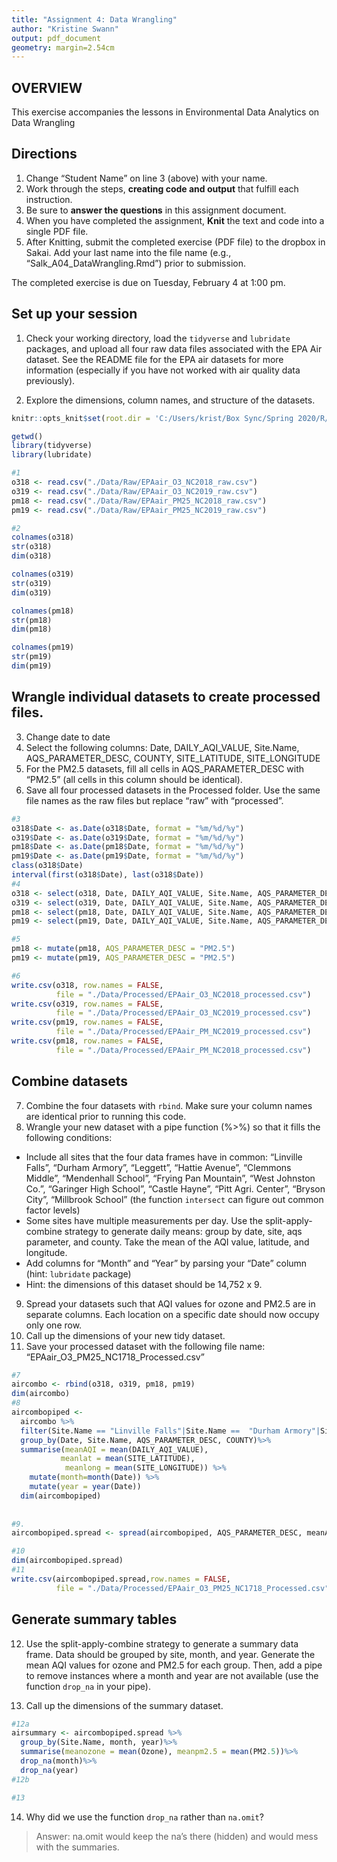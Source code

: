 ```yaml
---
title: "Assignment 4: Data Wrangling"
author: "Kristine Swann"
output: pdf_document
geometry: margin=2.54cm
---
```


## OVERVIEW

This exercise accompanies the lessons in Environmental Data Analytics on Data Wrangling 

## Directions
1. Change "Student Name" on line 3 (above) with your name.
3. Work through the steps, **creating code and output** that fulfill each instruction.
4. Be sure to **answer the questions** in this assignment document.
6. When you have completed the assignment, **Knit** the text and code into a single PDF file.
8. After Knitting, submit the completed exercise (PDF file) to the dropbox in Sakai. Add your last name into the file name (e.g., "Salk_A04_DataWrangling.Rmd") prior to submission.

The completed exercise is due on Tuesday, February 4 at 1:00 pm.

## Set up your session 
1. Check your working directory, load the `tidyverse` and `lubridate` packages, and upload all four raw data files associated with the EPA Air dataset. See the README file for the EPA air datasets for more information (especially if you have not worked with air quality data previously). 

2. Explore the dimensions, column names, and structure of the datasets. 
```r
knitr::opts_knit$set(root.dir = 'C:/Users/krist/Box Sync/Spring 2020/R/Environmental_Data_Analytics_2020')
```

```r
getwd()
library(tidyverse)
library(lubridate)

#1
o318 <- read.csv("./Data/Raw/EPAair_O3_NC2018_raw.csv")
o319 <- read.csv("./Data/Raw/EPAair_O3_NC2019_raw.csv")
pm18 <- read.csv("./Data/Raw/EPAair_PM25_NC2018_raw.csv")
pm19 <- read.csv("./Data/Raw/EPAair_PM25_NC2019_raw.csv")

#2
colnames(o318)
str(o318)
dim(o318)

colnames(o319)
str(o319)
dim(o319)

colnames(pm18)
str(pm18)
dim(pm18)

colnames(pm19)
str(pm19)
dim(pm19)
```

## Wrangle individual datasets to create processed files.
3. Change date to date
4. Select the following columns: Date, DAILY_AQI_VALUE, Site.Name, AQS_PARAMETER_DESC, COUNTY, SITE_LATITUDE, SITE_LONGITUDE
5. For the PM2.5 datasets, fill all cells in AQS_PARAMETER_DESC with "PM2.5" (all cells in this column should be identical).
6. Save all four processed datasets in the Processed folder. Use the same file names as the raw files but replace "raw" with "processed".

```r
#3
o318$Date <- as.Date(o318$Date, format = "%m/%d/%y")
o319$Date <- as.Date(o319$Date, format = "%m/%d/%y")
pm18$Date <- as.Date(pm18$Date, format = "%m/%d/%y")
pm19$Date <- as.Date(pm19$Date, format = "%m/%d/%y")
class(o318$Date)
interval(first(o318$Date), last(o318$Date))
#4
o318 <- select(o318, Date, DAILY_AQI_VALUE, Site.Name, AQS_PARAMETER_DESC, COUNTY, SITE_LATITUDE, SITE_LONGITUDE)
o319 <- select(o319, Date, DAILY_AQI_VALUE, Site.Name, AQS_PARAMETER_DESC, COUNTY, SITE_LATITUDE, SITE_LONGITUDE)
pm18 <- select(pm18, Date, DAILY_AQI_VALUE, Site.Name, AQS_PARAMETER_DESC, COUNTY, SITE_LATITUDE, SITE_LONGITUDE)
pm19 <- select(pm19, Date, DAILY_AQI_VALUE, Site.Name, AQS_PARAMETER_DESC, COUNTY, SITE_LATITUDE, SITE_LONGITUDE)

#5
pm18 <- mutate(pm18, AQS_PARAMETER_DESC = "PM2.5")
pm19 <- mutate(pm19, AQS_PARAMETER_DESC = "PM2.5")

#6
write.csv(o318, row.names = FALSE, 
          file = "./Data/Processed/EPAair_O3_NC2018_processed.csv")
write.csv(o319, row.names = FALSE, 
          file = "./Data/Processed/EPAair_O3_NC2019_processed.csv")
write.csv(pm19, row.names = FALSE, 
          file = "./Data/Processed/EPAair_PM_NC2019_processed.csv")
write.csv(pm18, row.names = FALSE, 
          file = "./Data/Processed/EPAair_PM_NC2018_processed.csv")

```


## Combine datasets
7. Combine the four datasets with `rbind`. Make sure your column names are identical prior to running this code. 
8. Wrangle your new dataset with a pipe function (%>%) so that it fills the following conditions: 

* Include all sites that the four data frames have in common: "Linville Falls", "Durham Armory", "Leggett", "Hattie Avenue", "Clemmons Middle", "Mendenhall School", "Frying Pan Mountain", "West Johnston Co.", "Garinger High School", "Castle Hayne", "Pitt Agri. Center", "Bryson City", "Millbrook School" (the function `intersect` can figure out common factor levels)
* Some sites have multiple measurements per day. Use the split-apply-combine strategy to generate daily means: group by date, site, aqs parameter, and county. Take the mean of the AQI value, latitude, and longitude.
* Add columns for "Month" and "Year" by parsing your "Date" column (hint: `lubridate` package)
* Hint: the dimensions of this dataset should be 14,752 x 9.

9. Spread your datasets such that AQI values for ozone and PM2.5 are in separate columns. Each location on a specific date should now occupy only one row.
10. Call up the dimensions of your new tidy dataset.
11. Save your processed dataset with the following file name: "EPAair_O3_PM25_NC1718_Processed.csv"

```r
#7
aircombo <- rbind(o318, o319, pm18, pm19)
dim(aircombo)
#8
aircombopiped <- 
  aircombo %>%
  filter(Site.Name == "Linville Falls"|Site.Name ==  "Durham Armory"|Site.Name ==  "Leggett"|Site.Name ==  "Hattie Avenue"|Site.Name ==  "Clemmons Middle"|Site.Name ==  "Mendenhall School"|Site.Name ==  "Frying Pan Mountain"|Site.Name ==  "West Johnston Co."|Site.Name ==  "Garinger High School"|Site.Name ==  "Castle Hayne"|Site.Name ==  "Pitt Agri. Center"|Site.Name ==  "Bryson City"|Site.Name ==  "Millbrook School") %>%
  group_by(Date, Site.Name, AQS_PARAMETER_DESC, COUNTY)%>%
  summarise(meanAQI = mean(DAILY_AQI_VALUE), 
           meanlat = mean(SITE_LATITUDE), 
            meanlong = mean(SITE_LONGITUDE)) %>%
    mutate(month=month(Date)) %>%
    mutate(year = year(Date))
  dim(aircombopiped)
  
  
#9.
aircombopiped.spread <- spread(aircombopiped, AQS_PARAMETER_DESC, meanAQI)

#10
dim(aircombopiped.spread)
#11
write.csv(aircombopiped.spread,row.names = FALSE, 
          file = "./Data/Processed/EPAair_O3_PM25_NC1718_Processed.csv")
```


## Generate summary tables
12. Use the split-apply-combine strategy to generate a summary data frame. Data should be grouped by site, month, and year. Generate the mean AQI values for ozone and PM2.5 for each group. Then, add a pipe to remove instances where a month and year are not available (use the function `drop_na` in your pipe). 

13. Call up the dimensions of the summary dataset.

```r
#12a
airsummary <- aircombopiped.spread %>%
  group_by(Site.Name, month, year)%>%
  summarise(meanozone = mean(Ozone), meanpm2.5 = mean(PM2.5))%>%
  drop_na(month)%>%
  drop_na(year)
#12b

#13

```

14. Why did we use the function `drop_na` rather than `na.omit`?

> Answer: na.omit would keep the na's there (hidden) and would mess with the summaries.
